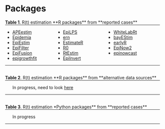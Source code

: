 # Packages


```{=html}
<div>
  <div> <b>Table 1</b>. R(t) estimation **R packages** from **reported cases** </div>
  <hr style="margin-top:0;">
  <ul id="Tbl1" style="column-count: 3";>
    <li><a href="package_APEestim.qmd">APEestim</a></li>
    <li><a href="package_Epidemia.qmd">Epidemia</a></li>
    <li><a href="package_EpiEstim.qmd">EpiEstim</a></li>
    <li><a href="package_EpiFilter.qmd">EpiFilter</a></li>
    <li><a href="package_EpiFusion.qmd">EpiFusion</a></li>
    <li><a href="package_epigrowthfit.qmd">epigrowthfit</a></li>
    <li><a href="package_EpiLPS.qmd">EpiLPS</a></li>
    <li><a href="package_ern.qmd">ern</a></li>
    <li><a href="package_EstimateR.qmd">EstimateR</a></li>
    <li><a href="package_R0.qmd">R0</a></li>
    <li><a href="package_RtEstim.qmd">RtEstim</a></li>
    <li><a href="package_EpiInvert.qmd">EpiInvert</a></li>
    <li><a href="package_WhiteLabRt.qmd">WhiteLabRt</a></li>
    <li><a href="package_bayEStim.qmd">bayEStim</a></li>
    <li><a href="package_earlyR.qmd">earlyR</a></li>
    <li><a href="package_EpiNow2.qmd">EpiNow2</a></li>
    <li><a href="package_epinowcast.qmd">epinowcast</a></li>
  </ul>
  <hr style="margin-top:0;">
</div>
<br>

<div>
  <div> <b>Table 2</b>. R(t) estimation **R packages** from **alternative data sources** </div>
  <hr style="margin-top:0;">
  <ul id="Tbl2" style="column-count: 1";>
  In progress, need to look <a href="https://www.medrxiv.org/content/10.1101/2024.11.06.24316856v1.full.pdf">here</a>
  </ul>
  <hr style="margin-top:0;">
</div>
<br>

<div>
  <div> <b>Table 3</b>. R(t) estimation *Python packages** from **reported cases** </div>
  <hr style="margin-top:0;">
  <ul id="Tbl3" style="column-count: 1";>
  In progress
  </ul>
  <hr style="margin-top:0;">
</div>
<br>


<script>
const sortList = list => [...list].sort((a, b) => {
  const A = a.textContent.toLowerCase(), B = b.textContent.toLowerCase();
  return (A < B) ? -1 : (A > B) ? 1 : 0;
});


window.addEventListener("load", function() {

  ///
  const ul = document.getElementById("Tbl1");
  const list = ul.querySelectorAll("li");
  ul.append(...sortList(list));
  
  ///
  const ul = document.getElementById("Tbl2");
  const list = ul.querySelectorAll("li");
  ul.append(...sortList(list));
  
    ///
  const ul = document.getElementById("Tbl3");
  const list = ul.querySelectorAll("li");
  ul.append(...sortList(list));
  
})



</script>
```


